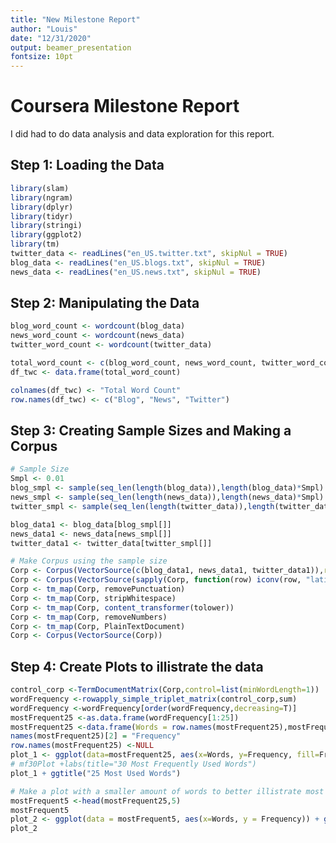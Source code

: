 ---
title: "New Milestone Report"
author: "Louis"
date: "12/31/2020"
output: beamer_presentation
fontsize: 10pt
---

# Coursera Milestone Report

I did had to do data analysis and data exploration for this report.

## Step 1: Loading the Data

```{r}
library(slam)
library(ngram)
library(dplyr)
library(tidyr)
library(stringi)
library(ggplot2)
library(tm)
twitter_data <- readLines("en_US.twitter.txt", skipNul = TRUE)
blog_data <- readLines("en_US.blogs.txt", skipNul = TRUE)
news_data <- readLines("en_US.news.txt", skipNul = TRUE)
```

## Step 2: Manipulating the Data

```{r}
blog_word_count <- wordcount(blog_data)
news_word_count <- wordcount(news_data)
twitter_word_count <- wordcount(twitter_data)

total_word_count <- c(blog_word_count, news_word_count, twitter_word_count)
df_twc <- data.frame(total_word_count)

colnames(df_twc) <- "Total Word Count"
row.names(df_twc) <- c("Blog", "News", "Twitter")
```

## Step 3: Creating Sample Sizes and Making a Corpus

```{r}
# Sample Size
Smpl <- 0.01
blog_smpl <- sample(seq_len(length(blog_data)),length(blog_data)*Smpl)
news_smpl <- sample(seq_len(length(news_data)),length(news_data)*Smpl)
twitter_smpl <- sample(seq_len(length(twitter_data)),length(twitter_data)*Smpl)

blog_data1 <- blog_data[blog_smpl[]]
news_data1 <- news_data[news_smpl[]]
twitter_data1 <- twitter_data[twitter_smpl[]]

# Make Corpus using the sample size
Corp <- Corpus(VectorSource(c(blog_data1, news_data1, twitter_data1)),readerControl=list(reader=readPlain,language="en"))
Corp <- Corpus(VectorSource(sapply(Corp, function(row) iconv(row, "latin1", "ASCII", sub=""))))
Corp <- tm_map(Corp, removePunctuation)
Corp <- tm_map(Corp, stripWhitespace) 
Corp <- tm_map(Corp, content_transformer(tolower)) 
Corp <- tm_map(Corp, removeNumbers) 
Corp <- tm_map(Corp, PlainTextDocument) 
Corp <- Corpus(VectorSource(Corp))

```

## Step 4: Create Plots to illistrate the data

```{r}
control_corp <-TermDocumentMatrix(Corp,control=list(minWordLength=1))
wordFrequency <-rowapply_simple_triplet_matrix(control_corp,sum)
wordFrequency <-wordFrequency[order(wordFrequency,decreasing=T)]
mostFrequent25 <-as.data.frame(wordFrequency[1:25])
mostFrequent25 <-data.frame(Words = row.names(mostFrequent25),mostFrequent25)
names(mostFrequent25)[2] = "Frequency"
row.names(mostFrequent25) <-NULL
plot_1 <- ggplot(data=mostFrequent25, aes(x=Words, y=Frequency, fill=Frequency)) + geom_bar(stat="identity") +  guides(fill=FALSE) + theme(axis.text.x=element_text(angle=90))
# mf30Plot +labs(title="30 Most Frequently Used Words")
plot_1 + ggtitle("25 Most Used Words")

# Make a plot with a smaller amount of words to better illistrate most used words
mostFrequent5 <-head(mostFrequent25,5)
mostFrequent5
plot_2 <- ggplot(data = mostFrequent5, aes(x=Words, y = Frequency)) + geom_bar(stat = "identity") + ggtitle("5 Most Used Words")
plot_2
```

